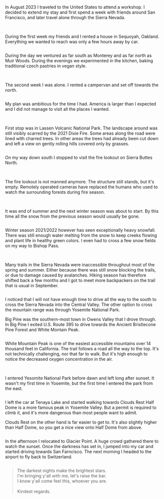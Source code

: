 In August 2023 I traveled to the United States to attend a workshop.
I decided to extend my stay and first spend a week with friends around San Francisco, and later travel alone through the Sierra Nevada.

<Group>
  <Image span={[12, 8]} blobId="4b3JsisndY8T9CtbP7sFTwAHkpNtSdjN472t3bn1vWeJ" />
  <Image span={[12, 4]} blobId="3iCwvBXsPfWYYcnLzGeVozdpG9m3c18J1xpBWfcHwRCs" />
</Group>

During the first week my friends and I rented a house in Sequoyah, Oakland.
Everything we wanted to reach was only a few hours away by car.

<Image blobId="HnvmcCQ8rbrXMPqebHedfp4rYivtpqp2D86YB7KfYuf2" size="full" caption="Oakland's skyline as seen from the hills above Sequoyah." />

During the day we ventured as far south as Monterey and as far north as Muir Woods.
During the evenings we experimented in the kitchen, baking traditional czech pastries in vegan style.

<Group>
  <Image span={[12, 4]} blobId="DK6jvGN5kniHcPmCVFYwncpd16u8y4ZtMTqfh5gxbZ5Q" />
  <Image span={[12, 8]} blobId="Db6VTrfhaM4q7AnHubbtaZC484Y8Jxdo3pvnKGyg9ou5" />
</Group>

The second week I was alone.
I rented a campervan and set off towards the north.

<Image blobId="GJvS9eMgQrh9csobEXU4SSyWN8hz8GKeptTm3duJhaQm" size="full" caption="Harbor in Monterey, California." />

My plan was ambitious for the time I had.
America is larger than I expected and I did not manage to visit all the places I wanted.

<Group>
  <Image span={[12, 4]} blobId="ED2zePjoqVrwuteFPZWGSLnZXT1VEycTRWzDQgQUcBj9" />
  <Image span={[12, 4]} blobId="A2mJhbbwvkwWtsCu75MCy6YpfL4KA8QYxficF9yy2myY" />
  <Image span={[12, 4]} blobId="9SsG5r8zFGnJWQWrrpue2uZ5vmmi8H8z2mC95cD6aTFH" />
</Group>

First stop was in Lassen Volcanic National Park.
The landscape around was still visibly scarred by the 2021 Dixie Fire.
Some areas along the road were lined with charred trees.
In other areas the trees had already been cut down and left a view on gently rolling hills covered only by grasses.

<Image blobId="HPhDimkJhwggncA9grESqKGdhwzim1NFvT6vNgMCHg2M" />

On my way down south I stopped to visit the fire lookout on Sierra Buttes North.

<Group>
  <Image span={[12, 4]} blobId="2dDaRVnfAxDXm42eqYTrzkFvY6tjwJawFRnap9s5bSbF" caption="View towards the south from Lassen Peak." />
  <Image span={[12, 4]} blobId="8DKEiB2UuEV5JiupDnTJqi1SmRG6UBKXEPgj53TujP9f" caption="Wildlife in the Lassen Volcanic National Park." />
  <Image span={[12, 4]} blobId="C3fVmswk5tUPC9YAZccGWHVE57v6iu9huRxQtiKb59vj" caption="Car park at the Lassen Peak Trailhead." />
</Group>

The fire lookout is not manned anymore.
The structure still stands, but it's empty.
Remotely operated cameras have replaced the humans who used to watch the surrounding forests during fire season.

<Group>
  <Image span={[12, 6]} blobId="B5g7d7dtdT8HSjmprCmJqcKBMnJXNdUpxsrgDvVKSMwi" caption="Heenan Lake, California." />
  <Image span={[12, 6]} blobId="HoXRHwx5tv3wUjZ4UirwfsJSFy6PK6YxX24UgTRv4cK3" />
</Group>

It was end of summer and the next winter season was about to start.
By this time all the snow from the previous season would usually be gone.

<Image blobId="GyiUfmhs51REopgHa6UMvmxXS32xhK6dJTCxprTrptxz" caption="Upper and Lower Sardine Lake." />

Winter season 2021/2022 however has seen exceptionally heavy snowfall.
There was still enough water melting from the snow to keep creeks flowing and plant life in healthy green colors.
I even had to cross a few snow fields on my way to Bishop Pass.

<Group>
  <Image span={[12, 5]} blobId="BfncmtZACFku6D1ntzMEwTLbN8xiregTuddE3fWDGPwB" caption="Long Lake, along the Bishop Pass Trail." />
  <Image span={[12, 7]} blobId="FJooiJ8979bqyZwrYijKJLwcrB9ybSKXHuhwQ3Cybkuu" />
  <Image span={[12, 7]} blobId="7Wbpgw8gZY8sUqTvbC5n9KXHXB4PGzx8wWD2heHGHeDK" />
  <Image span={[12, 5]} blobId="x9YYYvYp3aeHVFS8amv8tErF6AGbSu3dP1knUCz1P5n" />
</Group>

Many trails in the Sierra Nevada were inaccessible throughout most of the spring and summer.
Either because there was still snow blocking the trails, or due to damage caused by avalanches.
Hiking season has therefore shifted back a few months and I got to meet more backpackers on the trail that is usual in September.

<Image blobId="2q16ainL461gVa8sq6aDXUUkqhkJGTh6b4CzSEjHRVFY" />

I noticed that I will not have enough time to drive all the way to the south to cross the Sierra Nevada into the Central Valley.
The other option to cross the mountain range was through Yosemite National Park.

Big Pine was the southern-most town in Owens Valley that I drove through.
In Big Pine I exited U.S. Route 395 to drive towards the Ancient Bristlecone Pine Forest and White Montain Peak.

<Image blobId="2R3SSd1ajwhaPE9MU6ieX59gr8bcPX74KCp56FpAHPjo" size="narrow" caption="Rainbow over Methuselah Grove in the White Mountains, California." />

White Mountain Peak is one of the easiest accessible mountains over 14 thousand feet in California.
The trail follows a road all the way to the top.
It's not technically challenging, nor that far to walk.
But it's high enough to notice the decreased oxygen concentration in the air.

<Group>
  <Image span={[12, 4]} blobId="EfV62ESoELX4oWztDeHR6b4CBHszrrgsULxam2VteZ3W" />
  <Image span={[12, 3]}  blobId="9s4CJKeFWR33MqNQToXCgt68PjqQbJC6T3cLBHgtBMLX" caption="Stump of a dead tree in the Ancient Bristlecone Pine Forest." />
  <Image span={[12, 5]} blobId="3owCiUBcy8pxeHLbjYqNEEhjorbcb5kAnCS4MFpiMEpF" caption="Trail to White Mountain Peak." />
</Group>

I entered Yesomite National Park before dawn and left long after sunset.
It wasn't my first time in Yosemite, but the first time I entered the park from the east.

<Image blobId="8VS78e3ybCMDPTSm8kztv5sS5hYSaUuSeKE5q9KFpmwg" size="wide" caption="Gingerbread House at Pebble Beach, California." />

I left the car at Tenaya Lake and started walking towards Clouds Rest
Half Dome is a more famous peak in Yosemite Valley.
But a permit is required to climb it, and it's more dangerous than most people want to admit.

Clouds Rest on the other hand is far easier to get to.
It's also slightly higher than Half Dome, so you get a nice view onto Half Dome from above.

<Image blobId="SJNuUk1CggeFcFuaiWJX97PnCxS8qEJqt745g8Xhmzr" caption="Half Dome in Yosemite National Park, California." />

In the afternoon I relocated to Glacier Point.
A huge crowd gathered there to watch the sunset.
Once the darkness has set in, I jumped into my car and started driving towards San Farncisco.
The next morning I headed to the airport to fly back to Switzerland.

<Image blobId="77vz6ofr3w83M2RVJTJA1P4qsPXW4a8pPNEinnyz2hrv" size="wide" />

> The darkest nights make the brightest stars.<br/>
> I'm bringing y'all with me, let's raise the bar.<br/>
> I know y'all come feel this, whoever you are.<br/>
> <br/>
> Kindest regards.
